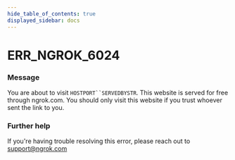 ```yaml
---
hide_table_of_contents: true
displayed_sidebar: docs
---
```



# ERR_NGROK_6024

### Message

You are about to visit `HOSTPORT``SERVEDBYSTR`. This website is served for free through ngrok.com. You should only visit this website if you trust whoever sent the link to you.

<ErrorDetails error="err_ngrok_6024" />

### Further help

If you're having trouble resolving this error, please reach out to [support@ngrok.com](mailto:support@ngrok.com?subject=Help%20with%20ERR_NGROK_6024)

